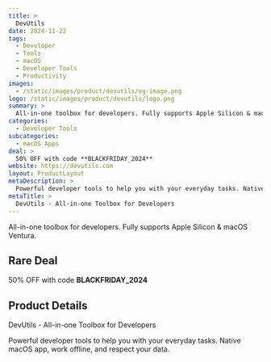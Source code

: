 ```yaml
---
title: >
  DevUtils
date: 2024-11-22
tags:
  - Developer
  - Tools
  - macOS
  - Developer Tools
  - Productivity
images:
  - /static/images/product/devutils/og-image.png
logo: /static/images/product/devutils/logo.png
summary: >
  All-in-one toolbox for developers. Fully supports Apple Silicon & macOS Ventura.
categories:
  - Developer Tools
subcategories:
  - macOS Apps
deal: >
  50% OFF with code **BLACKFRIDAY_2024**
website: https://devutils.com
layout: ProductLayout
metaDescription: >
  Powerful developer tools to help you with your everyday tasks. Native macOS app, work offline, and respect your data.
metaTitle: >
  DevUtils - All-in-one Toolbox for Developers
---
```

All-in-one toolbox for developers. Fully supports Apple Silicon & macOS Ventura.

## Rare Deal

50% OFF with code **BLACKFRIDAY_2024**

## Product Details
DevUtils - All-in-one Toolbox for Developers

Powerful developer tools to help you with your everyday tasks. Native macOS app, work offline, and respect your data.
